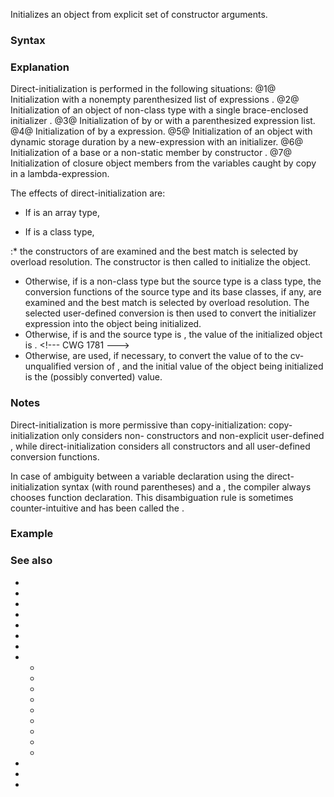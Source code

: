 {{title|Direct-initialization}}
{{cpp/language/initialization/navbar}}
Initializes an object from explicit set of constructor arguments.

===Syntax===
{{sdsc begin}}
{{sdsc|num=1|{{spar|T}} {{spar|object}} {{ttb|(}} {{spar|arg}} {{ttb|);}}
{{spar|T}} {{spar|object}} {{ttb|(}} {{spar|arg1, arg2, ...}} {{ttb|);}}
}}
{{sdsc|num=2|{{spar|T}} {{spar| object}} {{ttb|{}} {{spar|arg}} {{ttb|};}}
|notes={{mark since c++11}}}}
{{sdsc|num=3|{{spar|T}} {{ttb|(}} {{spar|other}} {{ttb|)}}
{{spar|T}} {{ttb|(}} {{spar|arg1, arg2, ...}} {{ttb|)}}}}
{{sdsc|num=4|{{ttb|static_cast&lt;}} {{spar|T}} {{ttb|&gt;(}} {{spar|other}} {{ttb|)}}}}
{{sdsc|num=5|{{ttb|new}} {{spar|T}}{{ttb|(}} {{spar|args, ...}} {{ttb|)}}}}
{{sdsc|num=6|{{spar|Class}}{{ttb|::}}{{spar|Class}}{{ttb|()}} {{ttb|:}} {{spar|member}}{{ttb|(}} {{spar|args, ...}} {{ttb|)}} {{ttb|{}} {{spar|...}} {{ttb|}&lt;!-- --&gt;}}}}
{{sdsc|num=7|{{ttb|[}}{{spar|arg}}{{ttb|]() {}} {{spar|...}} {{ttb|}&lt;!-- --&gt;}}|notes={{mark since c++11}}}}
{{sdsc end}}

===Explanation===
Direct-initialization is performed in the following situations:
@1@ Initialization with a nonempty parenthesized list of expressions {{rev inl|since=c++11|or braced-init-lists}}.
@2@ Initialization of an object of non-class type with a single brace-enclosed initializer {{rev inl|since=c++11|(note: for class types and other uses of braced-init-list, see {{rlp|list initialization|list-initialization}})}}.
@3@ Initialization of {{rev inl|until=c++17|a prvalue temporary}}{{rev inl|since=c++17|the result object of a prvalue}} by {{rlp|explicit cast|function-style cast}} or with a parenthesized expression list.
@4@ Initialization of {{rev inl|until=c++17|a prvalue temporary}}{{rev inl|since=c++17|the result object of a prvalue}} by a {{rlp|static_cast}} expression.
@5@ Initialization of an object with dynamic storage duration by a new-expression with an initializer.
@6@ Initialization of a base or a non-static member by constructor {{rlp|initializer list}}.
@7@ Initialization of closure object members from the variables caught by copy in a lambda-expression.

The effects of direct-initialization are:

* If {{tt|T}} is an array type,
{{rev begin}}
{{rev|until=c++20|
:* the program is ill-formed.
}}
{{rev|since=c++20|
:* the array is initialized as in {{rlp|aggregate initialization}}, except that narrowing conversions are allowed and any elements without an initializer are {{rlp|value initialization|value-initialized}}.
{{source|1=
struct A
{
    explicit A(int i = 0) {}
};

A a[2](A(1)); // OK: initializes a[0] with A(1) and a[1] with A()
A b[2]{A(1)}; // error: implicit copy-list-initialization of b[1]
              //        from {} selected explicit constructor
}}
}}
{{rev end}}

* If {{tt|T}} is a class type, 

{{rev begin}}
{{rev|since=c++17|
:* if the initializer is a {{rlp|value category|prvalue}} expression whose type is the same class as {{tt|T}} (ignoring cv-qualification), the initializer expression itself, rather than a temporary materialized from it, is used to initialize the destination object.&lt;br&gt;(Before C++17, the compiler may elide the construction from the prvalue temporary in this case, but the appropriate constructor must still be accessible: see {{rlp|copy elision}})
}}
{{rev end}}
:* the constructors of {{tt|T}} are examined and the best match is selected by overload resolution. The constructor is then called to initialize the object.
{{rrev|since=c++20|
:* otherwise, if the destination type is a (possibly cv-qualified) aggregate class, it is initialized as described in {{rlp|aggregate initialization}} except that narrowing conversions are permitted, designated initializers are not allowed, a temporary bound to a reference does not have its lifetime extended, there is no brace elision, and any elements without an initializer are {{rlp|value initialization|value-initialized}}.
{{source|1=&lt;!--example from p0960r3--&gt;
struct B
{
    int a;
    int&amp;&amp; r;
};

int f();
int n = 10;

B b1{1, f()};            // OK, lifetime is extended
B b2(1, f());            // well-formed, but dangling reference
B b3{1.0, 1};            // error: narrowing conversion
B b4(1.0, 1);            // well-formed, but dangling reference
B b5(1.0, std::move(n)); // OK
}}
}}
* Otherwise, if {{tt|T}} is a non-class type but the source type is a class type, the conversion functions of the source type and its base classes, if any, are examined and the best match is selected by overload resolution. The selected user-defined conversion is then used to convert the initializer expression into the object being initialized.
* Otherwise, if {{tt|T}} is {{c|bool}} and the source type is {{lc|std::nullptr_t}}, the value of the initialized object is {{c|false}}. &lt;!--- CWG 1781 ---&gt;
* Otherwise, {{rlp|implicit cast|standard conversions}} are used, if necessary, to convert the value of {{spar|other}} to the cv-unqualified version of {{tt|T}}, and the initial value of the object being initialized is the (possibly converted) value.

===Notes===
Direct-initialization is more permissive than copy-initialization: copy-initialization only considers non-{{rlp|explicit}} constructors and non-explicit user-defined {{rlp|cast operator|conversion functions}}, while direct-initialization considers all constructors and all user-defined conversion functions.

In case of ambiguity between a variable declaration using the direct-initialization syntax {{v|1}} (with round parentheses) and a {{rlp|function|function declaration}}, the compiler always chooses function declaration. This disambiguation rule is sometimes counter-intuitive and has been called the {{enwiki|most vexing parse}}.
{{example|code=
#include &lt;fstream&gt;
#include &lt;iterator&gt;
#include &lt;string&gt;

int main()
{
    std::ifstream file("data.txt");

    // The following is a function declaration:
    std::string foo1(std::istreambuf_iterator&lt;char&gt;(file),
                     std::istreambuf_iterator&lt;char&gt;());
    // It declares a function called foo1, whose return type is std::string,
    // first parameter has type std::istreambuf_iterator&lt;char&gt; and the name "file",
    // second parameter has no name and has type std::istreambuf_iterator&lt;char&gt;(),
    // which is rewritten to function pointer type std::istreambuf_iterator&lt;char&gt;(*)()
    
    // Pre-C++11 fix (to declare a variable) - add extra parentheses around one
    // of the arguments:
    std::string str1((std::istreambuf_iterator&lt;char&gt;(file)),
                      std::istreambuf_iterator&lt;char&gt;());
    
    // Post-C++11 fix (to declare a variable) - use list-initialization for any
    // of the arguments:
    std::string str2(std::istreambuf_iterator&lt;char&gt;{file}, {});
}
}}

===Example===
{{example
|
|code=
#include &lt;iostream&gt;
#include &lt;memory&gt;
#include &lt;string&gt;

struct Foo
{
    int mem;
    explicit Foo(int n) : mem(n) {}
};

int main()
{
    std::string s1("test"); // constructor from const char*
    std::string s2(10, 'a');

    std::unique_ptr&lt;int&gt; p(new int(1));  // OK: explicit constructors allowed
//  std::unique_ptr&lt;int&gt; p = new int(1); // error: constructor is explicit

    Foo f(2); // f is direct-initialized:
              // constructor parameter n is copy-initialized from the rvalue 2
              // f.mem is direct-initialized from the parameter n
//  Foo f2 = 2; // error: constructor is explicit

    std::cout &lt;&lt; s1 &lt;&lt; ' ' &lt;&lt; s2 &lt;&lt; ' ' &lt;&lt; *p &lt;&lt; ' ' &lt;&lt; f.mem  &lt;&lt; '\n';
}
|output=
test aaaaaaaaaa 1 2
}}

===See also===
* {{rlp|copy elision}}
* {{rlp|converting constructor}}
* {{rlp|copy assignment}}
* {{rlp|copy constructor}}
* {{rlp|default constructor}}
* {{rlp|destructor}}
* {{rlpt|explicit}}
* {{rlp|initialization}}
** {{rlp|aggregate initialization}}
** {{rlp|constant initialization}}
** {{rlp|copy initialization}}
** {{rlp|default initialization}}
** {{rlp|initializer list}}
** {{rlp|list initialization}}
** {{rlp|reference initialization}}
** {{rlp|value initialization}}
** {{rlp|zero initialization}}
* {{rlp|move assignment}}
* {{rlp|move constructor}}
* {{rlpt|new}}

{{langlinks|de|es|fr|it|ja|pt|ru|zh}}